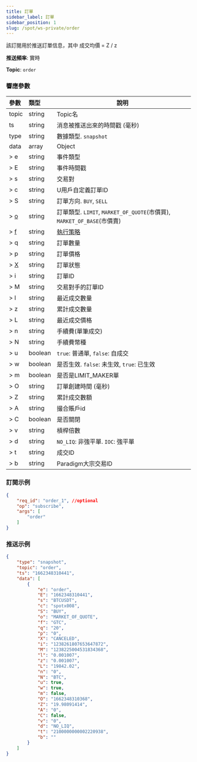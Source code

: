 ```yaml
---
title: 訂單
sidebar_label: 訂單
sidebar_position: 1
slug: /spot/ws-private/order
---
```


<p>該訂閱用於推送訂單信息，其中 成交均價 = Z / z</p>
<p><b>推送頻率</b>: 實時</p>
<p><b>Topic</b>: <code>order</code></p>

### 響應參數
| 參數 | 類型 | 說明|
|:----- |:-----|----- |
|topic |string |Topic名 |
|ts |string |消息被推送出來的時間戳 (毫秒) |
|type |string |數據類型. `snapshot`|
|data |array |Object |
|> e | string | 事件類型 |
|> E | string | 事件時間戳 |
|> s | string | 交易對 |
|> c | string | U用戶自定義訂單ID |
|> S | string | 訂單方向. `BUY`, `SELL`|
|> [o](../enum#ordertype) | string |訂單類型. `LIMIT`, `MARKET_OF_QUOTE`(市價買), `MARKET_OF_BASE`(市價賣) |
|> [f](../enum#timeinforce) | string | <a href="https://www.bybit.com/zh-TW/help-center/bybitHC_Article?language=zh_TW&id=000001044">執行策略</a> |
|> q | string | 訂單數量 |
|> p | string | 訂單價格 |
|> [X](../enum#orderstatus) | string |訂單狀態 |
|> i | string | 訂單ID |
|> M | string |交易對手的訂單ID |
|> l | string | 最近成交數量 |
|> z | string | 累計成交數量 |
|> L | string | 最近成交價格 |
|> n | string | 手續費(單筆成交) |
|> N | string | 手續費幣種 |
|> u | boolean | `true`: 普通單, `false`: 自成交 |
|> w | boolean | 是否生效. `false`: 未生效, `true`: 已生效 |
|> m | boolean | 是否是LIMIT_MAKER單 |
|> O | string | 訂單創建時間 (毫秒) |
|> Z | string | 累計成交數額 |
|> A | string | 撮合賬戶id |
|> C | boolean | 是否關閉 |
|> v | string | 槓桿倍數 |
|> d | string | `NO_LIQ`: 非強平單. `IOC`: 強平單 |
|> t | string | 成交ID |
|> b | string | Paradigm大宗交易ID |

### 訂閱示例

```json
{
    "req_id": "order_1", //optional
    "op": "subscribe",
    "args": [
        "order"
    ]
}
```

### 推送示例

```json
{
    "type": "snapshot",
    "topic": "order",
    "ts": "1662348310441",
    "data": [
        {
            "e": "order",
            "E": "1662348310441",
            "s": "BTCUSDT",
            "c": "spotx008",
            "S": "BUY",
            "o": "MARKET_OF_QUOTE",
            "f": "GTC",
            "q": "20",
            "p": "0",
            "X": "CANCELED",
            "i": "1238261807653647872",
            "M": "1238225004531834368",
            "l": "0.001007",
            "z": "0.001007",
            "L": "19842.02",
            "n": "0",
            "N": "BTC",
            "u": true,
            "w": true,
            "m": false,
            "O": "1662348310368",
            "Z": "19.98091414",
            "A": "0",
            "C": false,
            "v": "0",
            "d": "NO_LIQ",
            "t": "2100000000002220938",
            "b": ""
        }
    ]
}
```